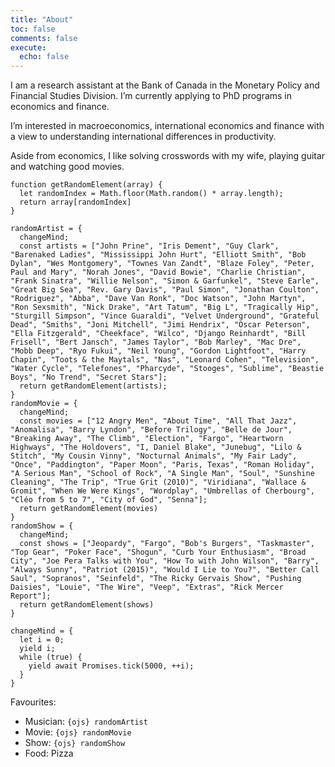 ```yaml
---
title: "About"
toc: false
comments: false
execute:
  echo: false
---
```


I am a research assistant at the Bank of Canada in the Monetary Policy and Financial Studies Division. I'm currently applying to PhD programs in economics and finance. 

I'm interested in macroeconomics, international economics and finance with a view to understanding international differences in productivity.

Aside from economics, I like solving crosswords with my wife, playing guitar and watching good movies.

```ojs
function getRandomElement(array) {
  let randomIndex = Math.floor(Math.random() * array.length);
  return array[randomIndex]
}

randomArtist = {
  changeMind;
  const artists = ["John Prine", "Iris Dement", "Guy Clark", "Barenaked Ladies", "Mississippi John Hurt", "Elliott Smith", "Bob Dylan", "Wes Montgomery", "Townes Van Zandt", "Blaze Foley", "Peter, Paul and Mary", "Norah Jones", "David Bowie", "Charlie Christian", "Frank Sinatra", "Willie Nelson", "Simon & Garfunkel", "Steve Earle", "Great Big Sea", "Rev. Gary Davis", "Paul Simon", "Jonathan Coulton", "Rodriguez", "Abba", "Dave Van Ronk", "Doc Watson", "John Martyn", "Ron Sexsmith", "Nick Drake", "Art Tatum", "Big L", "Tragically Hip", "Sturgill Simpson", "Vince Guaraldi", "Velvet Underground", "Grateful Dead", "Smiths", "Joni Mitchell", "Jimi Hendrix", "Oscar Peterson", "Ella Fitzgerald", "Cheekface", "Wilco", "Django Reinhardt", "Bill Frisell", "Bert Jansch", "James Taylor", "Bob Marley", "Mac Dre", "Mobb Deep", "Ryo Fukui", "Neil Young", "Gordon Lightfoot", "Harry Chapin", "Toots & the Maytals", "Nas", "Leonard Cohen", "Television", "Water Cycle", "Telefones", "Pharcyde", "Stooges", "Sublime", "Beastie Boys", "No Trend", "Secret Stars"];
  return getRandomElement(artists);
}
randomMovie = {
  changeMind;
  const movies = ["12 Angry Men", "About Time", "All That Jazz", "Anomalisa", "Barry Lyndon", "Before Trilogy", "Belle de Jour", "Breaking Away", "The Climb", "Election", "Fargo", "Heartworn Highways", "The Holdovers", "I, Daniel Blake", "Junebug", "Lilo & Stitch", "My Cousin Vinny", "Nocturnal Animals", "My Fair Lady", "Once", "Paddington", "Paper Moon", "Paris, Texas", "Roman Holiday", "A Serious Man", "School of Rock", "A Single Man", "Soul", "Sunshine Cleaning", "The Trip", "True Grit (2010)", "Viridiana", "Wallace & Gromit", "When We Were Kings", "Wordplay", "Umbrellas of Cherbourg", "Cléo from 5 to 7", "City of God", "Senna"];
  return getRandomElement(movies)
}
randomShow = {
  changeMind;
  const shows = ["Jeopardy", "Fargo", "Bob's Burgers", "Taskmaster", "Top Gear", "Poker Face", "Shogun", "Curb Your Enthusiasm", "Broad City", "Joe Pera Talks with You", "How To with John Wilson", "Barry", "Always Sunny", "Patriot (2015)", "Would I Lie to You?", "Better Call Saul", "Sopranos", "Seinfeld", "The Ricky Gervais Show", "Pushing Daisies", "Louie", "The Wire", "Veep", "Extras", "Rick Mercer Report"];
  return getRandomElement(shows)
}

changeMind = {
  let i = 0;
  yield i;
  while (true) {
    yield await Promises.tick(5000, ++i);
  }
}
```

<div class=mb-0>Favourites:</div>

* Musician: `{ojs} randomArtist`
* Movie: `{ojs} randomMovie`
* Show: `{ojs} randomShow`
* Food: Pizza
